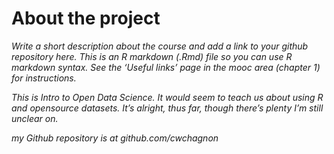 
# About the project

*Write a short description about the course and add a link to your github repository here. This is an R markdown (.Rmd) file so you can use R markdown syntax. See the 'Useful links' page in the mooc area (chapter 1) for instructions.*

*This is Intro to Open Data Science. It would seem to teach us about using R and opensource datasets. It's alright, thus far, though there's plenty I'm still unclear on.*

*my Github repository is at github.com/cwchagnon*